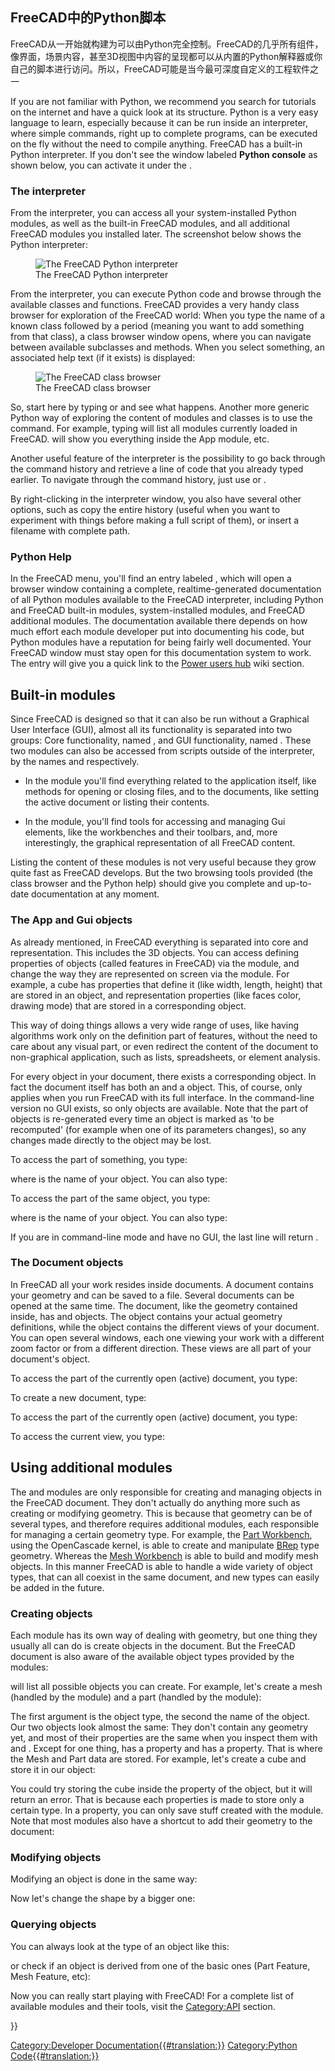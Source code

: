 <languages/>

{{Docnav
|[[Python_scripting_tutorial|Python scripting tutorial]]
|[[Part_scripting|Part scripting]]
}}

{{TOCright}}

<span id="Python_scripting_in_FreeCAD"></span>
==FreeCAD中的Python脚本==

FreeCAD从一开始就构建为可以由Python完全控制。FreeCAD的几乎所有组件，像界面，场景内容，甚至3D视图中内容的呈现都可以从内置的Python解释器或你自己的脚本进行访问。所以，FreeCAD可能是当今最可深度自定义的工程软件之一

If you are not familiar with Python, we recommend you search for tutorials on the internet and have a quick look at its structure. Python is a very easy language to learn, especially because it can be run inside an interpreter, where simple commands, right up to complete programs, can be executed on the fly without the need to compile anything. FreeCAD has a built-in Python interpreter. If you don't see the window labeled '''Python console''' as shown below, you can activate it under the {{MenuCommand|View → Panels → Python console}}.

===The interpreter===

From the interpreter, you can access all your system-installed Python modules, as well as the built-in FreeCAD modules, and all additional FreeCAD modules you installed later. The screenshot below shows the Python interpreter:

[[Image:screenshot_pythoninterpreter.jpg|The FreeCAD Python interpreter]]

From the interpreter, you can execute Python code and browse through the available classes and functions. FreeCAD provides a very handy class browser for exploration of the FreeCAD world: When you type the name of a known class followed by a period (meaning you want to add something from that class), a class browser window opens, where you can navigate between available subclasses and methods. When you select something, an associated help text (if it exists) is displayed:

[[Image:screenshot_classbrowser.jpg|The FreeCAD class browser]]

So, start here by typing {{incode|App.}} or {{incode|Gui.}} and see what happens. Another more generic Python way of exploring the content of modules and classes is to use the {{incode|print(dir())}} command. For example, typing {{incode|print(dir())}} will list all modules currently loaded in FreeCAD. {{incode|print(dir(App))}} will show you everything inside the App module, etc.

Another useful feature of the interpreter is the possibility to go back through the command history and retrieve a line of code that you already typed earlier. To navigate through the command history, just use {{KEY|Up arrow}} or {{KEY|Down arrow}}.

By right-clicking in the interpreter window, you also have several other options, such as copy the entire history (useful when you want to experiment with things before making a full script of them), or insert a filename with complete path.
{{Top}}
===Python Help===

In the FreeCAD {{MenuCommand|Help}} menu, you'll find an entry labeled {{MenuCommand|Automatic python modules documentation}}, which will open a browser window containing a complete, realtime-generated documentation of all Python modules available to the FreeCAD interpreter, including Python and FreeCAD built-in modules, system-installed modules, and FreeCAD additional modules. The documentation available there depends on how much effort each module developer put into documenting his code, but Python modules have a reputation for being fairly well documented. Your FreeCAD window must stay open for this documentation system to work.
The entry {{MenuCommand|Python scripting documentation}} will give you a quick link to the [[Power_users_hub|Power users hub]] wiki section.
{{Top}}
==Built-in modules==

Since FreeCAD is designed so that it can also be run without a Graphical User Interface (GUI), almost all its functionality is separated into two groups: Core functionality, named {{incode|App}}, and GUI functionality, named {{incode|Gui}}. These two modules can also be accessed from scripts outside of the interpreter, by the names {{incode|FreeCAD}} and {{incode|FreeCADGui}} respectively.

* In the {{incode|App}} module you'll find everything related to the application itself, like methods for opening or closing files, and to the documents, like  setting the active document or listing their contents.

* In the {{incode|Gui}} module, you'll find tools for accessing and managing Gui elements, like the workbenches and their toolbars, and, more interestingly, the graphical representation of all FreeCAD content. 

Listing the content of these modules is not very useful because they grow quite fast as FreeCAD develops. But the two browsing tools provided (the class browser and the Python help) should give you complete and up-to-date documentation at any moment.
{{Top}}
===The App and Gui objects===

As already mentioned, in FreeCAD everything is separated into core and representation. This includes the 3D objects. You can access defining properties of objects (called features in FreeCAD) via the {{incode|App}} module, and change the way they are represented on screen via the {{incode|Gui}} module. For example, a cube has properties that define it (like width, length, height) that are stored in an {{incode|App}} object, and representation properties (like faces color, drawing mode) that are stored in a corresponding {{incode|Gui}} object.

This way of doing things allows a very wide range of uses, like having algorithms work only on the definition part of features, without the need to care about any visual part, or even redirect the content of the document to non-graphical application, such as lists, spreadsheets, or element analysis.

For every {{incode|App}} object in your document, there exists a corresponding {{incode|Gui}} object. In fact the document itself has both an {{incode|App}} and a {{incode|Gui}} object. This, of course, only applies when you run FreeCAD with its full interface. In the command-line version no GUI exists, so only {{incode|App}} objects are available. Note that the {{incode|Gui}} part of objects is re-generated every time an {{incode|App}} object is marked as 'to be recomputed' (for example when one of its parameters changes), so any changes made directly to the {{incode|Gui}} object may be lost.

To access the {{incode|App}} part of something, you type:

{{Code|code=
myObject = App.ActiveDocument.getObject("ObjectName")
}}

where {{incode|"ObjectName"}} is the name of your object. You can also type:

{{Code|code=
myObject = App.ActiveDocument.ObjectName
}}

To access the {{incode|Gui}} part of the same object, you type:

{{Code|code=
myViewObject = Gui.ActiveDocument.getObject("ObjectName")
}}

where {{incode|"ObjectName"}} is the name of your object. You can also type:

{{Code|code=
myViewObject = App.ActiveDocument.ObjectName.ViewObject
}}

If you are in command-line mode and have no GUI, the last line will return {{incode|None}}.
{{Top}}
===The Document objects===

In FreeCAD all your work resides inside documents. A document contains your geometry and can be saved to a file. Several documents can be opened at the same time. The document, like the geometry contained inside, has {{incode|App}} and {{incode|Gui}} objects. The {{incode|App}} object contains your actual geometry definitions, while the {{incode|Gui}} object contains the different views of your document. You can open several windows, each one viewing your work with a different zoom factor or from a different direction. These views are all part of your document's {{incode|Gui}} object.

To access the {{incode|App}} part of the currently open (active) document, you type:

{{Code|code=
myDocument = App.ActiveDocument
}}

To create a new document, type:

{{Code|code=
myDocument = App.newDocument("Document Name")
}}

To access the {{incode|Gui}} part of the currently open (active) document, you type:

{{Code|code=
myGuiDocument = Gui.ActiveDocument
}}

To access the current view, you type:

{{Code|code=
myView = Gui.ActiveDocument.ActiveView
}}
{{Top}}
==Using additional modules==

The {{incode|FreeCAD}} and {{incode|FreeCADGui}} modules are only responsible for creating and managing objects in the FreeCAD document. They don't actually do anything more such as creating or modifying geometry. This is because that geometry can be of several types, and therefore requires additional modules, each responsible for managing a certain geometry type. For example, the [[Part_Workbench|Part Workbench]], using the OpenCascade kernel, is able to create and manipulate [http://en.wikipedia.org/wiki/Boundary_representation BRep] type geometry. Whereas the [[Mesh_Workbench|Mesh Workbench]] is able to build and modify mesh objects. In this manner FreeCAD is able to handle a wide variety of object types, that can all coexist in the same document, and new types can easily be added in the future.
{{Top}}
===Creating objects===

Each module has its own way of dealing with geometry, but one thing they usually all can do is create objects in the document. But the FreeCAD document is also aware of the available object types provided by the modules:

{{Code|code=
FreeCAD.ActiveDocument.supportedTypes()
}}

will list all possible objects you can create. For example, let's create a mesh (handled by the {{incode|Mesh}} module) and a part (handled by the {{incode|Part}} module):

{{Code|code=
myMesh = FreeCAD.ActiveDocument.addObject("Mesh::Feature", "myMeshName")
myPart = FreeCAD.ActiveDocument.addObject("Part::Feature", "myPartName")
}}

The first argument is the object type, the second the name of the object. Our two objects look almost the same: They don't contain any geometry yet, and most of their properties are the same when you inspect them with {{incode|dir(myMesh)}} and {{incode|dir(myPart)}}. Except for one thing, {{incode|myMesh}} has a {{incode|Mesh}} property and {{incode|myPart}} has a {{incode|Shape}} property. That is where the Mesh and Part data are stored. For example, let's create a {{incode|Part}} cube and store it in our {{incode|myPart}} object:

{{Code|code=
import Part
cube = Part.makeBox(2, 2, 2)
myPart.Shape = cube
}}

You could try storing the cube inside the {{incode|Mesh}} property of the {{incode|myMesh}} object, but it will return an error. That is because each properties is made to store only a certain type. In a {{incode|Mesh}} property, you can only save stuff created with the {{incode|Mesh}} module. Note that most modules also have a shortcut to add their geometry to the document:

{{Code|code=
import Part
cube = Part.makeBox(2, 2, 2)
Part.show(cube)
}}
{{Top}}
===Modifying objects===

Modifying an object is done in the same way:

{{Code|code=
import Part
cube = Part.makeBox(2, 2, 2)
myPart.Shape = cube
}}

Now let's change the shape by a bigger one:

{{Code|code=
biggercube = Part.makeBox(5, 5, 5)
myPart.Shape = biggercube
}}
{{Top}}
===Querying objects===

You can always look at the type of an object like this:

{{Code|code=
myObj = FreeCAD.ActiveDocument.getObject("myObjectName")
print(myObj.TypeId)
}}

or check if an object is derived from one of the basic ones (Part Feature, Mesh Feature, etc):

{{Code|code=
print(myObj.isDerivedFrom("Part::Feature"))
}}

Now you can really start playing with FreeCAD! For a complete list of available modules and their tools, visit the [[:Category:API|Category:API]] section.
{{Top}}

{{Docnav
|[[Python_scripting_tutorial|Python scripting tutorial]]
|[[Part_scripting|Part scripting]]
}}

{{Powerdocnavi{{#translation:}}}}
[[Category:Developer Documentation{{#translation:}}]]
[[Category:Python Code{{#translation:}}]]